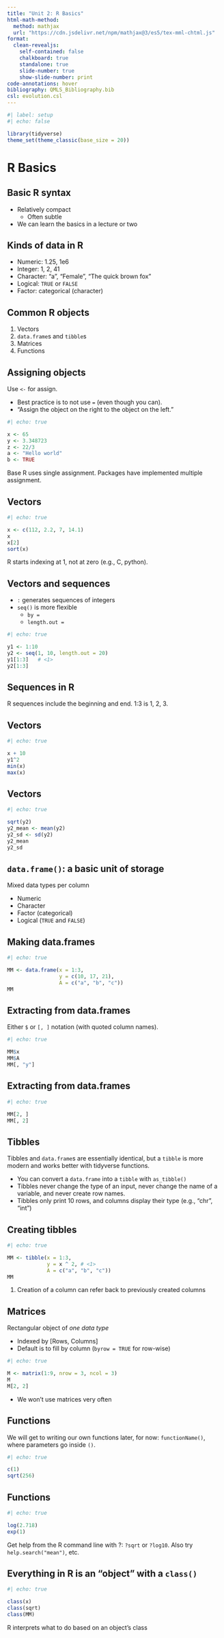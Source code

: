 ```yaml
---
title: "Unit 2: R Basics"
html-math-method:
  method: mathjax
  url: "https://cdn.jsdelivr.net/npm/mathjax@3/es5/tex-mml-chtml.js"
format:
  clean-revealjs:
    self-contained: false
    chalkboard: true
    standalone: true
    slide-number: true
    show-slide-number: print
code-annotations: hover
bibliography: QMLS_Bibliography.bib
csl: evolution.csl
---
```


```r
#| label: setup
#| echo: false

library(tidyverse)
theme_set(theme_classic(base_size = 20))
```


# R Basics {background-color="#40666e"}


## Basic R syntax

- Relatively compact
    - Often subtle
- We can learn the basics in a lecture or two


## Kinds of data in R

- Numeric: 1.25, 1e6
- Integer: 1, 2, 41
- Character: "a", "Female", "The quick brown fox"
- Logical: `TRUE` or `FALSE`
- Factor: categorical (character)


## Common R objects

1. Vectors
1. `data.frame`s and `tibble`s
1. Matrices
1. Functions


## Assigning objects

Use `<-` for assign.

- Best practice is to not use `=` (even though you can).
- "Assign the object on the right to the object on the left."

```r
#| echo: true

x <- 65
y <- 3.348723
z <- 22/3
a <- "Hello world"
b <- TRUE
```

:::{.callout-note}
Base R uses single assignment. Packages have implemented multiple assignment.
:::


## Vectors

```r
#| echo: true

x <- c(112, 2.2, 7, 14.1)
x
x[2]
sort(x)
```

:::{.callout-important}
R starts indexing at 1, not at zero (e.g., C, python).
:::


## Vectors and sequences

- `:` generates sequences of integers
- `seq()` is more flexible
    - `by = `
    - `length.out = `

```r
#| echo: true

y1 <- 1:10
y2 <- seq(1, 10, length.out = 20)
y1[1:3]   # <1>
y2[1:3]
```

:::{.callout-note}
## Sequences in R
R sequences include the beginning and end. 1:3 is 1, 2, 3.
:::

## Vectors

```r
#| echo: true

x + 10
y1^2
min(x)
max(x)
```


## Vectors

```r
#| echo: true

sqrt(y2)
y2_mean <- mean(y2)
y2_sd <- sd(y2)
y2_mean
y2_sd
```


## `data.frame()`: a basic unit of storage

Mixed data types per column

  - Numeric
  - Character
  - Factor (categorical)
  - Logical (`TRUE` and `FALSE`)


## Making data.frames

```r
#| echo: true

MM <- data.frame(x = 1:3,
                 y = c(10, 17, 21),
                 A = c("a", "b", "c"))
MM
```


## Extracting from data.frames

Either `$` or `[, ]` notation (with quoted column names).

```r
#| echo: true

MM$x
MM$A
MM[, "y"]
```


## Extracting from data.frames

```r
#| echo: true

MM[2, ]
MM[, 2]
```


## Tibbles 

Tibbles and `data.frame`s are essentially identical, but a `tibble` is more modern and works better with tidyverse functions.
    
- You can convert a `data.frame` into a `tibble` with `as_tibble()`
- Tibbles never change the type of an input, never change the name of a variable, and never create row names.
- Tibbles only print 10 rows, and columns display their type (e.g., "chr", "int")


## Creating tibbles

```r
#| echo: true

MM <- tibble(x = 1:3,
             y = x ^ 2, # <1>
             A = c("a", "b", "c"))
MM
```

1. Creation of a column can refer back to previously created columns


## Matrices

Rectangular object of *one data type*

- Indexed by [Rows, Columns]
- Default is to fill by column (`byrow = TRUE` for row-wise)

```r
#| echo: true

M <- matrix(1:9, nrow = 3, ncol = 3)
M
M[2, 2]
```

- We won't use matrices very often


## Functions

We will get to writing our own functions later, for now: `functionName()`, where parameters go inside `()`.

```r
#| echo: true

c(1)
sqrt(256)
```


## Functions

```r
#| echo: true

log(2.718)
exp(1)
```

Get help from the R command line with ?: `?sqrt` or `?log10`. Also try `help.search("mean")`, etc.


## Everything in R is an "object" with a `class()`

```r
#| echo: true

class(x)
class(sqrt)
class(MM)
```

R interprets what to do based on an object's class

